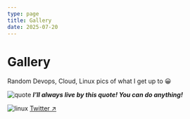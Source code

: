 ```yaml
---
type: page
title: Gallery
date: 2025-07-20
---
```


# Gallery

Random Devops, Cloud, Linux pics of what I get up to 😀


<Image
  src="/images/quote.jpg"
  alt="quote"
  width={1125}
  height={750}
  priority
  className="next-image"
/>
***I'll always live by this quote! You can do anything!***

<Image
  src="/images/linux-config.jpg"
  alt="linux"
  width={1125}
  height={750}
  priority
  className="next-image"
/>
[Twitter ↗ ](https://x.com/_wegoagain/status/1945539700074086454)
